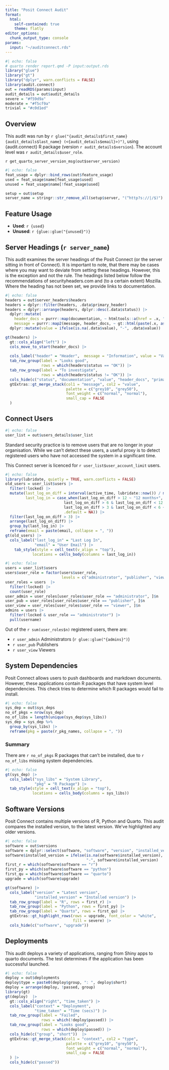 ```yaml
---
title: "Posit Connect Audit"
format: 
  html:
    self-contained: true
    theme: flatly
editor_options:
  chunk_output_type: console
params:
  input: "~/auditconnect.rds"
---
```


<!--IMPORTANT:
This is a working draft.
As I've worked through the sections, I spot where the check() output could be tweaked to
provide a better report.

As such, this report will change!
Consider this a rough draft, that you are able to view :)

Yes, I know the code is horrible - see above comments :)
--->

```r
#| echo: false
# quarto render report.qmd -P input:output.rds
library("glue")
library("gt")
library("dplyr", warn.conflicts = FALSE)
library(audit.connect)
out = readRDS(params$input)
audit_details = out$audit_details
severe = "#f59d9a"
moderate = "#f5cf9a"
trivial = "#c0d1ed"
```

## Overview

This audit was run by `r glue("{audit_details$first_name} {audit_details$last_name} (<{audit_details$email}>)")`, using {audit.connect} R package (version `r audit_details$version`). The account level was `r audit_details$user_role`.

`r get_quarto_server_version_msg(out$server_version)`

```r
#| echo: false
feat_usage = dplyr::bind_rows(out$feature_usage)
used = feat_usage$name[feat_usage$used]
unused = feat_usage$name[!feat_usage$used]

setup = out$setup
server_name = stringr::str_remove_all(setup$server, "(^http?s://|/$)")
```

## Feature Usage

 * __Used__: `r {used}`
 * __Unused__: `r {glue::glue("{unused}")}`


## Server Headings (`r server_name`)

This audit examines the server headings of the Posit Connect (or the server sitting in front of Connect).
It is important to note, that there may be cases where you may want to deviate from setting these
headings. However, this is the exception and not the rule. 
The headings listed below follow the recommendations of securityheaders.com and (to a certain extent)
Mozilla. Where the heading has not been set, we provide links to documentation.

```r
#| echo: false
headers = out$server_headers$headers
headers = dplyr::filter(headers, .data$primary_header)
headers = dplyr::arrange(headers, dplyr::desc(.data$status)) |>
  dplyr::mutate(
    header_docs = purrr::map(documentation, ~ htmltools::a(href = .x, "(docs)")),
    message = purrr::map2(message, header_docs, ~ gt::html(paste(.x, as.character(.y))))) |>
  dplyr::mutate(value = ifelse(is.na(.data$value), "-", .data$value))

gt(headers) |>
  gt::cols_align("left") |>
  cols_move_to_start(header_docs) |>
  
  cols_label("header" = "Header",  message = "Information", value = "Value") |>
  tab_row_group(label = "Looks good",
                rows = which(headers$status == "OK")) |>
  tab_row_group(label = "To investigate",
                rows = which(headers$status != "OK")) |>
  cols_hide(c("status", "documentation", "value", "header_docs", "primary_header"))  |>
  gtExtras::gt_merge_stack(col1 = "message", col2 = "value",
                           palette = c("grey10", "grey50"),
                           font_weight = c("normal", "normal"),
                           small_cap = FALSE
  )
```

## Connect Users 

```r
#| echo: false
user_list = out$users_details$user_list
```

Standard security practice is to remove users that are no longer in your organisation.
While we can't detect these users, a useful proxy is to detect registered users
who have not accessed the system in a significant time.

This Connect server is licenced for `r user_list$user_account_limit` users.

```r
#| echo: false
library(lubridate, quietly = TRUE, warn.conflicts = FALSE)
old_users = user_list$users |>
  filter(!locked) |>
  mutate(last_log_on_diff = interval(active_time, lubridate::now()) / months(1),
         last_log_in = case_when(last_log_on_diff > 12 ~ "12 months+",
                          last_log_on_diff > 6 & last_log_on_diff < 12 ~ "6 months+",
                          last_log_on_diff > 3 & last_log_on_diff < 6 ~"3 months+",
                          .default = NA)) |>
  filter(last_log_on_diff > 3) |>
  arrange(last_log_on_diff) |>
  group_by(last_log_in) |>
  reframe(email = paste(email, collapse = ", "))
gt(old_users) |>
  cols_label("last_log_in" = "Last Log In",
             "email" = "User Email") |>
    tab_style(style = cell_text(v_align = "top"), 
            locations = cells_body(columns = last_log_in)) 
```

```r
#| echo: false
users = user_list$users
users$user_role = factor(users$user_role, 
                         levels = c("administrator", "publisher", "viewer"))
user_roles = users  |>
  filter(!locked) |>
  count(user_role)
user_admin = user_roles[user_roles$user_role == "administrator", ]$n
user_pub = user_roles[user_roles$user_role == "publisher", ]$n
user_view = user_roles[user_roles$user_role == "viewer", ]$n
admins = users |>
  filter(!locked & user_role == "administrator") |>
  pull(username)
```

Out of the `r sum(user_roles$n)` registered users, there are:

 * `r user_admin` Administrators (`r glue::glue("{admins}")`)
 * `r user_pub` Publishers
 * `r user_view` Viewers

## System Dependencies

Posit Connect allows users to push dashboards and markdown documents. 
However, these applications contain R packages that have system level dependencies.
This check tries to determine which R packages would fail to install.


```r
#| echo: false
sys_dep = out$sys_deps
no_of_pkgs = nrow(sys_dep)
no_of_libs = length(unique(sys_dep$sys_libs))
sys_dep = sys_dep %>%
  group_by(sys_libs) |>
  reframe(pkg = paste(r_pkg_names, collapse = ", "))
```

### Summary

There are `r no_of_pkgs` R packages that can't be installed, due to 
`r no_of_libs` missing system dependencies.

```r
#| echo: false
gt(sys_dep) |>
  cols_label("sys_libs" = "System Library",
             "pkg" = "R Package") |>
  tab_style(style = cell_text(v_align = "top"), 
            locations = cells_body(columns = sys_libs))

```

## Software Versions

Posit Connect contains multiple versions of R, Python and Quarto.
This audit compares the installed version, to the latest version. 
We've highlighted any older versions.

```r
#| echo: false
software = out$versions
software = dplyr::select(software, "software", "version", "installed_version", "upgrade")
software$installed_version = ifelse(is.na(software$installed_version), 
                                    "-", software$installed_version)
first_r = which(software$software == "r")
first_py = which(software$software == "python")
first_qu = which(software$software == "quarto")
upgrade = which(software$upgrade)

gt(software) |>
  cols_label("version" = "Latest version",
             "installed_version" = "Installed version") |>
  tab_row_group(label = "R", rows = first_r) |>
  tab_row_group(label = "Python", rows = first_py) |>
  tab_row_group(label = "Quarto", rows = first_qu) |>
  gtExtras::gt_highlight_rows(rows = upgrade, font_color = "white",
                              fill = severe) |>
  cols_hide(c("software", "upgrade"))
```

## Deployments

This audit deploys a variety of applications, ranging from Shiny apps to quarto documents.
The test determines if the application has been successful launched.

```r
#| echo: false
deploy = out$deployments
deploy$type = paste0(deploy$group, ": ", deploy$short)
deploy = arrange(deploy, !passed, group)
library(gt)
gt(deploy)  |>
  gt::cols_align("right", "time_taken") |>
  cols_label("context" = "Deployment",
             "time_taken" = "Time (secs)") |>
  tab_row_group(label = "Failed",
                rows = which(!deploy$passed)) |>
  tab_row_group(label = "Looks good",
                rows = which(deploy$passed)) |>
  cols_hide(c("group", "short"))  |>
  gtExtras::gt_merge_stack(col1 = "context", col2 = "type",
                           palette = c("grey10", "grey50"),
                           font_weight = c("normal", "normal"),
                           small_cap = FALSE
  ) |>
  cols_hide(c("passed"))
```
